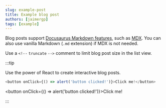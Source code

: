 ```yaml
---
slug: example-post
title: Example blog post
authors: [jaimergp]
tags: [example]
---
```


Blog posts support [Docusaurus Markdown features](https://docusaurus.io/docs/markdown-features), such as [MDX](https://mdxjs.com/).
You can also use vanilla Markdown (`.md` extension) if MDX is not needed.

Use a `<!--` `truncate` `-->` comment to limit blog post size in the list view.

<!--truncate-->

:::tip

Use the power of React to create interactive blog posts.

```js
<button onClick={() => alert('button clicked!')}>Click me!</button>
```

<button onClick={() => alert('button clicked!')}>Click me!</button>

:::
